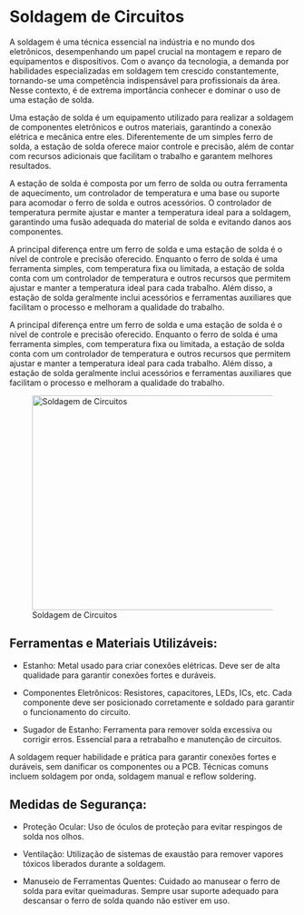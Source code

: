 # Soldagem de Circuitos

A soldagem é uma técnica essencial na indústria e no mundo dos eletrônicos, desempenhando um papel crucial na montagem e reparo de equipamentos e dispositivos. Com o avanço da tecnologia, a demanda por habilidades especializadas em soldagem tem crescido constantemente, tornando-se uma competência indispensável para profissionais da área. Nesse contexto, é de extrema importância conhecer e dominar o uso de uma estação de solda.

Uma estação de solda é um equipamento utilizado para realizar a soldagem de componentes eletrônicos e outros materiais, garantindo a conexão elétrica e mecânica entre eles. Diferentemente de um simples ferro de solda, a estação de solda oferece maior controle e precisão, além de contar com recursos adicionais que facilitam o trabalho e garantem melhores resultados.

A estação de solda é composta por um ferro de solda ou outra ferramenta de aquecimento, um controlador de temperatura e uma base ou suporte para acomodar o ferro de solda e outros acessórios. O controlador de temperatura permite ajustar e manter a temperatura ideal para a soldagem, garantindo uma fusão adequada do material de solda e evitando danos aos componentes.

A principal diferença entre um ferro de solda e uma estação de solda é o nível de controle e precisão oferecido. Enquanto o ferro de solda é uma ferramenta simples, com temperatura fixa ou limitada, a estação de solda conta com um controlador de temperatura e outros recursos que permitem ajustar e manter a temperatura ideal para cada trabalho. Além disso, a estação de solda geralmente inclui acessórios e ferramentas auxiliares que facilitam o processo e melhoram a qualidade do trabalho.

A principal diferença entre um ferro de solda e uma estação de solda é o nível de controle e precisão oferecido. Enquanto o ferro de solda é uma ferramenta simples, com temperatura fixa ou limitada, a estação de solda conta com um controlador de temperatura e outros recursos que permitem ajustar e manter a temperatura ideal para cada trabalho. Além disso, a estação de solda geralmente inclui acessórios e ferramentas auxiliares que facilitam o processo e melhoram a qualidade do trabalho.

![Soldagem de Circuitos](Imagem/Soldagem_de_Circuitos.jpeg){width="115mm" height="100mm"}

## Ferramentas e Materiais Utilizáveis:

-   Estanho: Metal usado para criar conexões elétricas. Deve ser de alta qualidade para garantir conexões fortes e duráveis.

-   Componentes Eletrônicos: Resistores, capacitores, LEDs, ICs, etc. Cada componente deve ser posicionado corretamente e soldado para garantir o funcionamento do circuito.

-   Sugador de Estanho: Ferramenta para remover solda excessiva ou corrigir erros. Essencial para a retrabalho e manutenção de circuitos.

A soldagem requer habilidade e prática para garantir conexões fortes e duráveis, sem danificar os componentes ou a PCB. Técnicas comuns incluem soldagem por onda, soldagem manual e reflow soldering.

## Medidas de Segurança:

-   Proteção Ocular: Uso de óculos de proteção para evitar respingos de solda nos olhos.

-   Ventilação: Utilização de sistemas de exaustão para remover vapores tóxicos liberados durante a soldagem.

-   Manuseio de Ferramentas Quentes: Cuidado ao manusear o ferro de solda para evitar queimaduras. Sempre usar suporte adequado para descansar o ferro de solda quando não estiver em uso.
